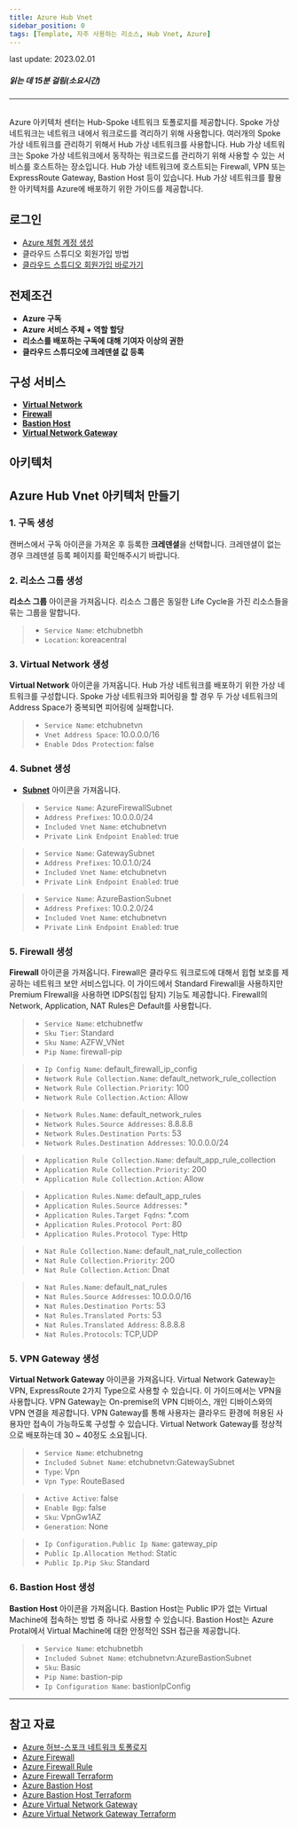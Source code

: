 ```yaml
---
title: Azure Hub Vnet
sidebar_position: 0
tags: [Template, 자주 사용하는 리소스, Hub Vnet, Azure]
---
```



<span className="theme-doc-version-badge badge badge--secondary">
    last update: 2023.02.01
</span>

##### 읽는 데 15분 걸림(소요시간)

*****
<br/>
Azure 아키텍처 센터는 Hub-Spoke 네트워크 토폴로지를 제공합니다.
Spoke 가상 네트워크는 네트워크 내에서 워크로드를 격리하기 위해 사용합니다.
여러개의 Spoke 가상 네트워크를 관리하기 위해서 Hub 가상 네트워크를 사용합니다.
Hub 가상 네트워크는 Spoke 가상 네트워크에서 동작하는 워크로드를 관리하기 위해 사용할 수 있는 서비스를 호스트하는 장소입니다.
Hub 가상 네트워크에 호스트되는 Firewall, VPN 또는 ExpressRoute Gateway, Bastion Host 등이 있습니다.
Hub 가상 네트워크를 활용한 아키텍처를 Azure에 배포하기 위한 가이드를 제공합니다.

## 로그인
- [Azure 체험 계정 생성](https://azure.microsoft.com/ko-kr/free/)
- <Link to="/docs/start/sign-up">클라우드 스튜디오 회원가입 방법</Link>
- [클라우드 스튜디오 회원가입 바로가기](https://cloudstudio.cloudraw.kr/signup)

## 전제조건
- **Azure 구독**
- **Azure 서비스 주체 + 역할 할당**
- **리소스를 배포하는 구독에 대해 기여자 이상의 권한**
- **클라우드 스튜디오에 크레덴셜 값 등록**

## 구성 서비스
- [**Virtual Network**](https://docs.cstudio.app/docs/resource/azure/Network/VirtualNetwork)
- [**Firewall**](https://docs.cstudio.app/docs/resource/azure/Network/Firewall)
- [**Bastion Host**](https://docs.cstudio.app/docs/resource/azure/Network/BastionHost)
- [**Virtual Network Gateway**](https://docs.cstudio.app/docs/resource/azure/Network/VirtualNetworkGateway)


## 아키텍처
<caption caption="" src={azure16} />

## Azure Hub Vnet 아키텍처 만들기
### 1. 구독 생성
캔버스에서 구독 아이콘을 가져온 후 등록한 **크레덴셜**을 선택합니다.
크레덴셜이 없는 경우 크레덴셜 등록 페이지를 확인해주시기 바랍니다.
<caption caption="[그림.1] Azure Hub Vnet 1" src={azure1} />

### 2. 리소스 그룹 생성
**리소스 그룹** 아이콘을 가져옵니다.
리소스 그룹은 동일한 Life Cycle을 가진 리소스들을 묶는 그룹을 말합니다.

> - ```Service Name```: etchubnetbh
> - ```Location```: koreacentral

<caption caption="[그림.2] Azure Hub Vnet 2" src={azure2} />

### 3. Virtual Network 생성
**Virtual Network** 아이콘을 가져옵니다.
Hub 가상 네트워크를 배포하기 위한 가상 네트워크를 구성합니다.
Spoke 가상 네트워크와 피어링을 할 경우 두 가상 네트워크의 Address Space가 중복되면 피어링에 실패합니다.

> - ```Service Name```: etchubnetvn
> - ```Vnet Address Space```: 10.0.0.0/16
> - ```Enable Ddos Protection```: false

<caption caption="[그림.3] Azure Hub Vnet 3" src={azure3} />

### 4. Subnet 생성
- [**Subnet**](https://docs.cstudio.app/docs/resource/azure/Network/Subnet) 아이콘을 가져옵니다. 


> - ```Service Name```: AzureFirewallSubnet
> - ```Address Prefixes```: 10.0.0.0/24
> - ```Included Vnet Name```: etchubnetvn
> - ```Private Link Endpoint Enabled```: true

> - ```Service Name```: GatewaySubnet
> - ```Address Prefixes```: 10.0.1.0/24
> - ```Included Vnet Name```: etchubnetvn
> - ```Private Link Endpoint Enabled```: true

> - ```Service Name```: AzureBastionSubnet
> - ```Address Prefixes```: 10.0.2.0/24
> - ```Included Vnet Name```: etchubnetvn
> - ```Private Link Endpoint Enabled```: true

<caption caption="[그림.4] Azure Hub Vnet 4" src={azure4} />


### 5. Firewall 생성
**Firewall** 아이콘을 가져옵니다.
Firewall은 클라우드 워크로드에 대해서 윕협 보호를 제공하는 네트워크 보안 서비스입니다.
이 가이드에서 Standard Firewall을 사용하지만 Premium FIrewall을 사용하면 IDPS(침입 탐지) 기능도 제공합니다.
Firewall의 Network, Application, NAT Rules은 Default를 사용합니다.

> - ```Service Name```: etchubnetfw
> - ```Sku Tier```: Standard
> - ```Sku Name```: AZFW_VNet
> - ```Pip Name```: firewall-pip

<caption caption="[그림.5] Azure Hub Vnet 5" src={azure5} />

> - ```Ip Config Name```: default_firewall_ip_config
> - ```Network Rule Collection.Name```: default_network_rule_collection
> - ```Network Rule Collection.Priority```: 100
> - ```Network Rule Collection.Action```: Allow


<caption caption="[그림.6] Azure Hub Vnet 6" src={azure6} />

> - ```Network Rules.Name```: default_network_rules
> - ```Network Rules.Source Addresses```: 8.8.8.8
> - ```Network Rules.Destination Ports```: 53
> - ```Network Rules.Destination Addresses```: 10.0.0.0/24

<caption caption="[그림.7] Azure Hub Vnet 7" src={azure7} />

> - ```Application Rule Collection.Name```: default_app_rule_collection
> - ```Application Rule Collection.Priority```: 200
> - ```Application Rule Collection.Action```: Allow

<caption caption="[그림.8] Azure Hub Vnet 8" src={azure8} />


> - ```Application Rules.Name```: default_app_rules
> - ```Application Rules.Source Addresses```: *
> - ```Application Rules.Target Fqdns```: *.com
> - ```Application Rules.Protocol Port```: 80
> - ```Application Rules.Protocol Type```: Http
<caption caption="[그림.9] Azure Hub Vnet 9" src={azure9} />

> - ```Nat Rule Collection.Name```: default_nat_rule_collection
> - ```Nat Rule Collection.Priority```: 200
> - ```Nat Rule Collection.Action```: Dnat
<caption caption="[그림.10] Azure Hub Vnet 10" src={azure10} />

> - ```Nat Rules.Name```: default_nat_rules
> - ```Nat Rules.Source Addresses```: 10.0.0.0/16
> - ```Nat Rules.Destination Ports```: 53
> - ```Nat Rules.Translated Ports```: 53
> - ```Nat Rules.Translated Address```: 8.8.8.8
> - ```Nat Rules.Protocols```: TCP,UDP


<caption caption="[그림.11] Azure Hub Vnet 11" src={azure11} />

### 5. VPN Gateway 생성
**Virtual Network Gateway** 아이콘을 가져옵니다.
Virtual Network Gateway는 VPN, ExpressRoute 2가지 Type으로 사용할 수 있습니다. 이 가이드에서는 VPN을 사용합니다.
VPN Gateway는 On-premise의 VPN 디바이스, 개인 디바이스와의 VPN 연결을 제공합니다.
VPN Gateway를 통해 사용자는 클라우드 환경에 허용된 사용자만 접속이 가능하도록 구성할 수 있습니다.
Virtual Network Gateway를 정상적으로 배포하는데 30 ~ 40정도 소요됩니다.

> - ```Service Name```: etchubnetng
> - ```Included Subnet Name```: etchubnetvn:GatewaySubnet
> - ```Type```: Vpn
> - ```Vpn Type```: RouteBased

<caption caption="[그림.12] Azure Hub Vnet 12" src={azure12} />

> - ```Active Active```: false
> - ```Enable Bgp```: false
> - ```Sku```: VpnGw1AZ
> - ```Generation```: None


<caption caption="[그림.13] Azure Hub Vnet 13" src={azure13} />

> - ```Ip Configuration.Public Ip Name```: gateway_pip
> - ```Public Ip.Allocation Method```: Static
> - ```Public Ip.Pip Sku```: Standard

<caption caption="[그림.14] Azure Hub Vnet 14" src={azure14} />

### 6. Bastion Host 생성
**Bastion Host** 아이콘을 가져옵니다.
Bastion Host는 Public IP가 없는 Virtual Machine에 접속하는 방법 중 하나로 사용할 수 있습니다.
Bastion Host는 Azure Protal에서 Virtual Machine에 대한 안정적인 SSH 접근을 제공합니다. 

> - ```Service Name```: etchubnetbh
> - ```Included Subnet Name```: etchubnetvn:AzureBastionSubnet
> - ```Sku```: Basic
> - ```Pip Name```: bastion-pip
> - ```Ip Configuration Name```: bastionIpConfig

<caption caption="[그림.15] Azure Hub Vnet 15" src={azure15} />

*****
## 참고 자료
- [Azure 허브-스포크 네트워크 토폴로지](https://docs.microsoft.com/ko-kr/azure/architecture/reference-architectures/hybrid-networking/hub-spoke?tabs=cli)
- [Azure Firewall](https://docs.microsoft.com/ko-kr/azure/firewall/)
- [Azure Firewall Rule](https://docs.microsoft.com/ko-kr/azure/firewall/policy-rule-sets)
- [Azure Firewall Terraform](https://registry.terraform.io/providers/hashicorp/azurerm/latest/docs/resources/firewall)
- [Azure Bastion Host](https://docs.microsoft.com/ko-kr/azure/bastion/)
- [Azure Bastion Host Terraform](https://registry.terraform.io/providers/hashicorp/azurerm/latest/docs/resources/bastion_host)
- [Azure Virtual Network Gateway](https://docs.microsoft.com/ko-kr/azure/vpn-gateway/)
- [Azure Virtual Network Gateway Terraform](https://registry.terraform.io/providers/hashicorp/azurerm/latest/docs/resources/virtual_network_gateway)